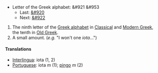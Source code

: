 *Letter of the Greek alphabet: &#921 &#953
**Last: [[theta|&#920]]
**Next: [[kappa|&#922]]

# The ninth letter of the [[en:Greek alphabet|Greek alphabet]] in [[en:Classical Greek|Classical]] and [[en:Modern Greek|Modern Greek]], the tenth in [[en:Old Greek|Old Greek]].
#A small amount. (''e.g.'' "I won't one ''iota''...")

==== Translations ====
*[[Interlingua]]: iota (1, 2)
*[[Portuguese]]: iota ''m'' (1); [[pingo]] ''m'' (2)